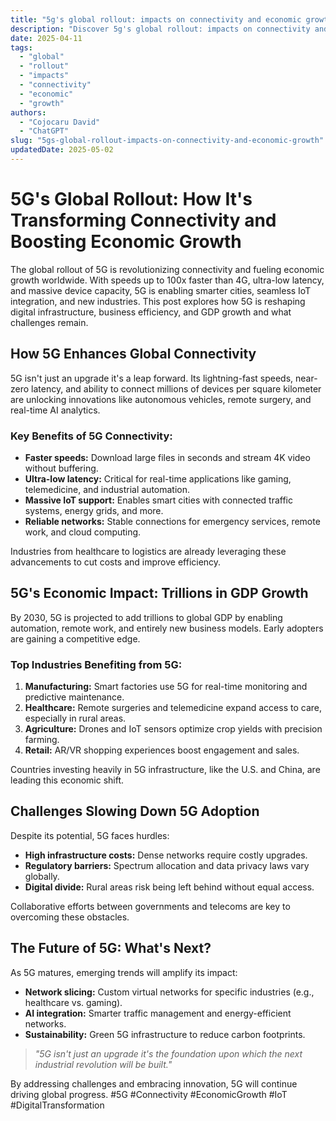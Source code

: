 ```yaml
---
title: "5g's global rollout: impacts on connectivity and economic growth"
description: "Discover 5g's global rollout: impacts on connectivity and economic growth with this in-depth guide, providing actionable insights and practical tips to boost your knowledge and results."
date: 2025-04-11
tags:
  - "global"
  - "rollout"
  - "impacts"
  - "connectivity"
  - "economic"
  - "growth"
authors:
  - "Cojocaru David"
  - "ChatGPT"
slug: "5gs-global-rollout-impacts-on-connectivity-and-economic-growth"
updatedDate: 2025-05-02
---
```

# 5G's Global Rollout: How It's Transforming Connectivity and Boosting Economic Growth  

The global rollout of 5G is revolutionizing connectivity and fueling economic growth worldwide. With speeds up to 100x faster than 4G, ultra-low latency, and massive device capacity, 5G is enabling smarter cities, seamless IoT integration, and new industries. This post explores how 5G is reshaping digital infrastructure, business efficiency, and GDP growth and what challenges remain.  

## How 5G Enhances Global Connectivity  

5G isn't just an upgrade it's a leap forward. Its lightning-fast speeds, near-zero latency, and ability to connect millions of devices per square kilometer are unlocking innovations like autonomous vehicles, remote surgery, and real-time AI analytics.  

### Key Benefits of 5G Connectivity:  
- **Faster speeds:** Download large files in seconds and stream 4K video without buffering.  
- **Ultra-low latency:** Critical for real-time applications like gaming, telemedicine, and industrial automation.  
- **Massive IoT support:** Enables smart cities with connected traffic systems, energy grids, and more.  
- **Reliable networks:** Stable connections for emergency services, remote work, and cloud computing.  

Industries from healthcare to logistics are already leveraging these advancements to cut costs and improve efficiency.  

## 5G's Economic Impact: Trillions in GDP Growth  

By 2030, 5G is projected to add trillions to global GDP by enabling automation, remote work, and entirely new business models. Early adopters are gaining a competitive edge.  

### Top Industries Benefiting from 5G:  
1. **Manufacturing:** Smart factories use 5G for real-time monitoring and predictive maintenance.  
2. **Healthcare:** Remote surgeries and telemedicine expand access to care, especially in rural areas.  
3. **Agriculture:** Drones and IoT sensors optimize crop yields with precision farming.  
4. **Retail:** AR/VR shopping experiences boost engagement and sales.  

Countries investing heavily in 5G infrastructure, like the U.S. and China, are leading this economic shift.  

## Challenges Slowing Down 5G Adoption  

Despite its potential, 5G faces hurdles:  
- **High infrastructure costs:** Dense networks require costly upgrades.  
- **Regulatory barriers:** Spectrum allocation and data privacy laws vary globally.  
- **Digital divide:** Rural areas risk being left behind without equal access.  

Collaborative efforts between governments and telecoms are key to overcoming these obstacles.  

## The Future of 5G: What's Next?  

As 5G matures, emerging trends will amplify its impact:  
- **Network slicing:** Custom virtual networks for specific industries (e.g., healthcare vs. gaming).  
- **AI integration:** Smarter traffic management and energy-efficient networks.  
- **Sustainability:** Green 5G infrastructure to reduce carbon footprints.  

> _"5G isn't just an upgrade it's the foundation upon which the next industrial revolution will be built."_  

By addressing challenges and embracing innovation, 5G will continue driving global progress. #5G #Connectivity #EconomicGrowth #IoT #DigitalTransformation  